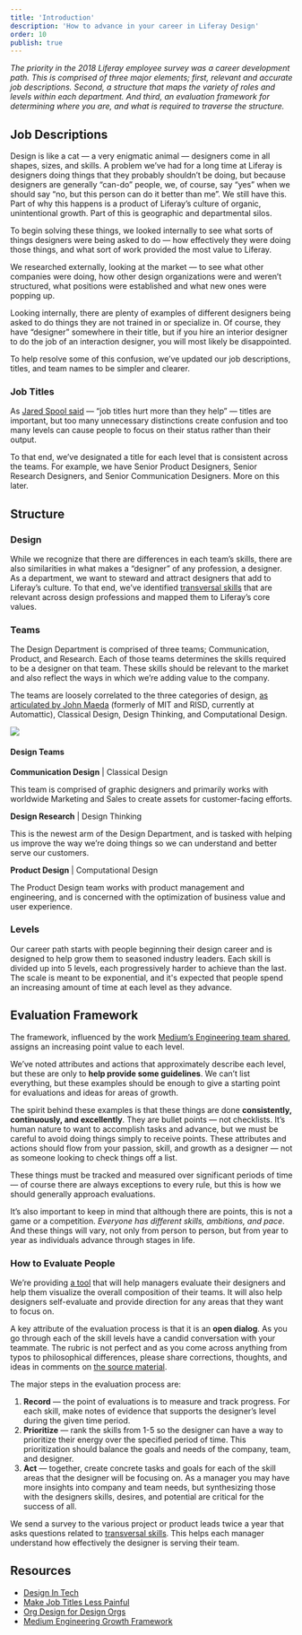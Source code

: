 ```yaml
---
title: 'Introduction'
description: 'How to advance in your career in Liferay Design'
order: 10
publish: true
---
```



_The priority in the 2018 Liferay employee survey was a career development path. This is comprised of three major elements; first, relevant and accurate job descriptions. Second, a structure that maps the variety of roles and levels within each department. And third, an evaluation framework for determining where you are, and what is required to traverse the structure._

## Job Descriptions

Design is like a cat — a very enigmatic animal — designers come in all shapes, sizes, and skills. A problem we’ve had for a long time at Liferay is designers doing things that they probably shouldn’t be doing, but because designers are generally “can-do” people, we, of course, say “yes” when we should say “no, but this person can do it better than me”. We still have this. Part of why this happens is a product of Liferay’s culture of organic, unintentional growth. Part of this is geographic and departmental silos.

To begin solving these things, we looked internally to see what sorts of things designers were being asked to do — how effectively they were doing those things, and what sort of work provided the most value to Liferay.

We researched externally, looking at the market — to see what other companies were doing, how other design organizations were and weren’t structured, what positions were established and what new ones were popping up.

Looking internally, there are plenty of examples of different designers being asked to do things they are not trained in or specialize in. Of course, they have “designer” somewhere in their title, but if you hire an interior designer to do the job of an interaction designer, you will most likely be disappointed.

To help resolve some of this confusion, we’ve updated our job descriptions, titles, and team names to be simpler and clearer.

### Job Titles

As [Jared Spool said](https://twitter.com/jmspool/status/1106290814399975424) — “job titles hurt more than they help” — titles are important, but too many unnecessary distinctions create confusion and too many levels can cause people to focus on their status rather than their output.

To that end, we’ve designated a title for each level that is consistent across the teams. For example, we have Senior Product Designers, Senior Research Designers, and Senior Communication Designers. More on this later.

## Structure

### Design

While we recognize that there are differences in each team’s skills, there are also similarities in what makes a “designer” of any profession, a designer. As a department, we want to steward and attract designers that add to Liferay’s culture. To that end, we’ve identified [transversal skills](/handbook/grow/transversal-skills) that are relevant across design professions and mapped them to Liferay’s core values.

### Teams

The Design Department is comprised of three teams; Communication, Product, and Research. Each of those teams determines the skills required to be a designer on that team. These skills should be relevant to the market and also reflect the ways in which we’re adding value to the company.

The teams are loosely correlated to the three categories of design, [as articulated by John Maeda](https://designintech.report/2016/03/13/design-in-tech-report-2016/) (formerly of MIT and RISD, currently at Automattic), Classical Design, Design Thinking, and Computational Design.

<Image
	margin="4rem auto"
	rounded
	dropShadow
	src="/images/handbook/grow/design-teams.png"
/>

#### Design Teams

**Communication Design** | Classical Design

This team is comprised of graphic designers and primarily works with worldwide Marketing and Sales to create assets for customer-facing efforts.

**Design Research** | Design Thinking

This is the newest arm of the Design Department, and is tasked with helping us improve the way we’re doing things so we can understand and better serve our customers.

**Product Design** | Computational Design

The Product Design team works with product management and engineering, and is concerned with the optimization of business value and user experience.

### Levels

Our career path starts with people beginning their design career and is designed to help grow them to seasoned industry leaders. Each skill is divided up into 5 levels, each progressively harder to achieve than the last. The scale is meant to be exponential, and it's expected that people spend an increasing amount of time at each level as they advance.

## Evaluation Framework

The framework, influenced by the work [Medium’s Engineering team shared](https://medium.com/s/engineering-growth-framework), assigns an increasing point value to each level.

We’ve noted attributes and actions that approximately describe each level, but these are only to **help provide some guidelines**. We can’t list everything, but these examples should be enough to give a starting point for evaluations and ideas for areas of growth.

The spirit behind these examples is that these things are done **consistently, continuously, and excellently**. They are bullet points — not checklists. It’s human nature to want to accomplish tasks and advance, but we must be careful to avoid doing things simply to receive points. These attributes and actions should flow from your passion, skill, and growth as a designer — not as someone looking to check things off a list.

These things must be tracked and measured over significant periods of time — of course there are always exceptions to every rule, but this is how we should generally approach evaluations.

It’s also important to keep in mind that although there are points, this is not a game or a competition. _Everyone has different skills, ambitions, and pace_. And these things will vary, not only from person to person, but from year to year as individuals advance through stages in life.

### How to Evaluate People

We’re providing [a tool](https://path.liferay.design/) that will help managers evaluate their designers and help them visualize the overall composition of their teams. It will also help designers self-evaluate and provide direction for any areas that they want to focus on.

A key attribute of the evaluation process is that it is an **open dialog**. As you go through each of the skill levels have a candid conversation with your teammate. The rubric is not perfect and as you come across anything from typos to philosophical differences, please share corrections, thoughts, and ideas in comments on [the source material](https://drive.google.com/open?id=1R8NyMN4h3IUAgWT6kYJxQkW5O9f9QOGY&authuser=41785571@liferay.com&usp=drive_fs).

The major steps in the evaluation process are:

1. **Record** — the point of evaluations is to measure and track progress. For each skill, make notes of evidence that supports the designer’s level during the given time period.
2. **Prioritize** — rank the skills from 1-5 so the designer can have a way to prioritize their energy over the specified period of time. This prioritization should balance the goals and needs of the company, team, and designer.
3. **Act** — together, create concrete tasks and goals for each of the skill areas that the designer will be focusing on. As a manager you may have more insights into company and team needs, but synthesizing those with the designers skills, desires, and potential are critical for the success of all.

We send a survey to the various project or product leads twice a year that asks questions related to [transversal skills](/handbook/grow/transversal-skills). This helps each manager understand how effectively the designer is serving their team.

## **Resources**

-   [Design In Tech](https://designintech.report/)
-   [Make Job Titles Less Painful](https://blog.liberationist.org/how-to-make-job-titles-less-painful-8080a07ff3e)
-   [Org Design for Design Orgs](https://orgdesignfordesignorgs.com/)
-   [Medium Engineering Growth Framework](https://medium.com/s/engineering-growth-framework)
